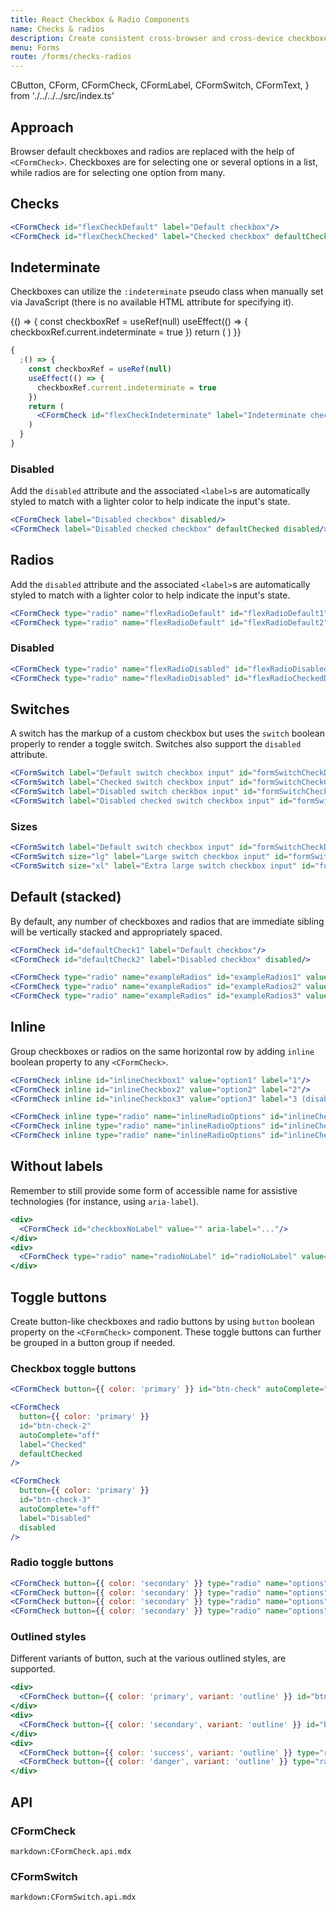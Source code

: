 ```yaml
---
title: React Checkbox & Radio Components
name: Checks & radios
description: Create consistent cross-browser and cross-device checkboxes and radios with our React checkbox, radio, and switch components.
menu: Forms
route: /forms/checks-radios
---
```


  CButton,
  CForm,
  CFormCheck,
  CFormLabel,
  CFormSwitch,
  CFormText,
} from './../../../src/index.ts'

## Approach

Browser default checkboxes and radios are replaced with the help of `<CFormCheck>`. Checkboxes are for selecting one or several options in a list, while radios are for selecting one option from many.

## Checks

<Example>
  <CFormCheck id="flexCheckDefault" label="Default checkbox" />
  <CFormCheck id="flexCheckChecked" label="Checked checkbox" defaultChecked />
</Example>

```jsx
<CFormCheck id="flexCheckDefault" label="Default checkbox"/>
<CFormCheck id="flexCheckChecked" label="Checked checkbox" defaultChecked />
```

## Indeterminate

Checkboxes can utilize the `:indeterminate` pseudo class when manually set via JavaScript (there is no available HTML attribute for specifying it).

<Example>
  {() => {
    const checkboxRef = useRef(null)
    useEffect(() => {
      checkboxRef.current.indeterminate = true
    })
    return (
      <CFormCheck id="flexCheckIndeterminate" label="Indeterminate checkbox" ref={checkboxRef} />
    )
  }}
</Example>

```jsx
{
  ;() => {
    const checkboxRef = useRef(null)
    useEffect(() => {
      checkboxRef.current.indeterminate = true
    })
    return (
      <CFormCheck id="flexCheckIndeterminate" label="Indeterminate checkbox" ref={checkboxRef} />
    )
  }
}
```

### Disabled

Add the `disabled` attribute and the associated `<label>`s are automatically styled to match with a lighter color to help indicate the input's state.

<Example>
  <CFormCheck label="Disabled checkbox" disabled />
  <CFormCheck label="Disabled checked checkbox" defaultChecked disabled />
</Example>

```jsx
<CFormCheck label="Disabled checkbox" disabled/>
<CFormCheck label="Disabled checked checkbox" defaultChecked disabled/>
```

## Radios

Add the `disabled` attribute and the associated `<label>`s are automatically styled to match with a lighter color to help indicate the input's state.

<Example>
  <CFormCheck type="radio" name="flexRadioDefault" id="flexRadioDefault1" label="Default radio" />
  <CFormCheck
    type="radio"
    name="flexRadioDefault"
    id="flexRadioDefault2"
    label="Checked radio"
    defaultChecked
  />
</Example>

```jsx
<CFormCheck type="radio" name="flexRadioDefault" id="flexRadioDefault1" label="Default radio"/>
<CFormCheck type="radio" name="flexRadioDefault" id="flexRadioDefault2" label="Checked radio" defaultChecked/>
```

### Disabled

<Example>
  <CFormCheck
    type="radio"
    name="flexRadioDisabled"
    id="flexRadioDisabled"
    label="Disabled radio"
    disabled
  />
  <CFormCheck
    type="radio"
    name="flexRadioDisabled"
    id="flexRadioCheckedDisabled"
    label="Disabled checked radio"
    defaultChecked
    disabled
  />
</Example>

```jsx
<CFormCheck type="radio" name="flexRadioDisabled" id="flexRadioDisabled" label="Disabled radio" disabled/>
<CFormCheck type="radio" name="flexRadioDisabled" id="flexRadioCheckedDisabled" label="Disabled checked radio" defaultChecked disabled/>
```

## Switches

A switch has the markup of a custom checkbox but uses the `switch` boolean properly to render a toggle switch. Switches also support the `disabled` attribute.

<Example>
  <CFormSwitch label="Default switch checkbox input" id="formSwitchCheckDefault" />
  <CFormSwitch label="Checked switch checkbox input" id="formSwitchCheckChecked" defaultChecked />
  <CFormSwitch label="Disabled switch checkbox input" id="formSwitchCheckDisabled" disabled />
  <CFormSwitch
    label="Disabled checked switch checkbox input"
    id="formSwitchCheckCheckedDisabled"
    defaultChecked
    disabled
  />
</Example>

```jsx
<CFormSwitch label="Default switch checkbox input" id="formSwitchCheckDefault"/>
<CFormSwitch label="Checked switch checkbox input" id="formSwitchCheckChecked" defaultChecked/>
<CFormSwitch label="Disabled switch checkbox input" id="formSwitchCheckDisabled" disabled/>
<CFormSwitch label="Disabled checked switch checkbox input" id="formSwitchCheckCheckedDisabled" defaultChecked disabled/>
```

### Sizes

<Example>
  <CFormSwitch label="Default switch checkbox input" id="formSwitchCheckDefault" />
  <CFormSwitch size="lg" label="Large switch checkbox input" id="formSwitchCheckDefaultLg" />
  <CFormSwitch size="xl" label="Extra large switch checkbox input" id="formSwitchCheckDefaultXL" />
</Example>

```jsx
<CFormSwitch label="Default switch checkbox input" id="formSwitchCheckDefault"/>
<CFormSwitch size="lg" label="Large switch checkbox input" id="formSwitchCheckDefaultLg"/>
<CFormSwitch size="xl" label="Extra large switch checkbox input" id="formSwitchCheckDefaultXL"/>
```

## Default (stacked)

By default, any number of checkboxes and radios that are immediate sibling will be vertically stacked and appropriately spaced.

<Example>
  <CFormCheck id="defaultCheck1" label="Default checkbox" />
  <CFormCheck id="defaultCheck2" label="Disabled checkbox" disabled />
</Example>

```jsx
<CFormCheck id="defaultCheck1" label="Default checkbox"/>
<CFormCheck id="defaultCheck2" label="Disabled checkbox" disabled/>
```

<Example>
  <CFormCheck
    type="radio"
    name="exampleRadios"
    id="exampleRadios1"
    value="option1"
    label="Default radio"
    defaultChecked
  />
  <CFormCheck
    type="radio"
    name="exampleRadios"
    id="exampleRadios2"
    value="option2"
    label="Second default radio"
  />
  <CFormCheck
    type="radio"
    name="exampleRadios"
    id="exampleRadios3"
    value="option3"
    label="Disabled radio"
    disabled
  />
</Example>

```jsx
<CFormCheck type="radio" name="exampleRadios" id="exampleRadios1" value="option1" label="Default radio" defaultChecked/>
<CFormCheck type="radio" name="exampleRadios" id="exampleRadios2" value="option2" label="Second default radio"/>
<CFormCheck type="radio" name="exampleRadios" id="exampleRadios3" value="option3" label="Disabled radio" disabled/>
```

## Inline

Group checkboxes or radios on the same horizontal row by adding `inline` boolean property to any `<CFormCheck>`.

<Example>
  <CFormCheck inline id="inlineCheckbox1" value="option1" label="1" />
  <CFormCheck inline id="inlineCheckbox2" value="option2" label="2" />
  <CFormCheck inline id="inlineCheckbox3" value="option3" label="3 (disabled)" disabled />
</Example>

```jsx
<CFormCheck inline id="inlineCheckbox1" value="option1" label="1"/>
<CFormCheck inline id="inlineCheckbox2" value="option2" label="2"/>
<CFormCheck inline id="inlineCheckbox3" value="option3" label="3 (disabled)" disabled/>
```

<Example>
  <CFormCheck
    inline
    type="radio"
    name="inlineRadioOptions"
    id="inlineCheckbox1"
    value="option1"
    label="1"
  />
  <CFormCheck
    inline
    type="radio"
    name="inlineRadioOptions"
    id="inlineCheckbox2"
    value="option2"
    label="2"
  />
  <CFormCheck
    inline
    type="radio"
    name="inlineRadioOptions"
    id="inlineCheckbox3"
    value="option3"
    label="3 (disabled)"
    disabled
  />
</Example>

```jsx
<CFormCheck inline type="radio" name="inlineRadioOptions" id="inlineCheckbox1" value="option1" label="1"/>
<CFormCheck inline type="radio" name="inlineRadioOptions" id="inlineCheckbox2" value="option2" label="2"/>
<CFormCheck inline type="radio" name="inlineRadioOptions" id="inlineCheckbox3" value="option3" label="3 (disabled)" disabled/>
```

## Without labels

Remember to still provide some form of accessible name for assistive technologies (for instance, using `aria-label`).

<Example>
  <div>
    <CFormCheck id="checkboxNoLabel" value="" aria-label="..." />
  </div>
  <div>
    <CFormCheck type="radio" name="radioNoLabel" id="radioNoLabel" value="" aria-label="..." />
  </div>
</Example>

```jsx
<div>
  <CFormCheck id="checkboxNoLabel" value="" aria-label="..."/>
</div>
<div>
  <CFormCheck type="radio" name="radioNoLabel" id="radioNoLabel" value="" aria-label="..."/>
</div>
```

## Toggle buttons

Create button-like checkboxes and radio buttons by using `button` boolean property on the `<CFormCheck>` component. These toggle buttons can further be grouped in a button group if needed.

### Checkbox toggle buttons

<Example>
  <CFormCheck
    button={{ color: 'primary' }}
    id="btn-check"
    autoComplete="off"
    label="Single toggle"
  />
</Example>

```jsx
<CFormCheck button={{ color: 'primary' }} id="btn-check" autoComplete="off" label="Single toggle" />
```

<Example>
  <CFormCheck
    button={{ color: 'primary' }}
    id="btn-check-2"
    autoComplete="off"
    label="Checked"
    defaultChecked
  />
</Example>

```jsx
<CFormCheck
  button={{ color: 'primary' }}
  id="btn-check-2"
  autoComplete="off"
  label="Checked"
  defaultChecked
/>
```

<Example>
  <CFormCheck
    button={{ color: 'primary' }}
    id="btn-check-3"
    autoComplete="off"
    label="Disabled"
    disabled
  />
</Example>

```jsx
<CFormCheck
  button={{ color: 'primary' }}
  id="btn-check-3"
  autoComplete="off"
  label="Disabled"
  disabled
/>
```

### Radio toggle buttons

<Example>
  <CFormCheck
    button={{ color: 'secondary' }}
    type="radio"
    name="options"
    id="option1"
    autoComplete="off"
    label="Checked"
    defaultChecked
  />
  <CFormCheck
    button={{ color: 'secondary' }}
    type="radio"
    name="options"
    id="option2"
    autoComplete="off"
    label="Radio"
  />
  <CFormCheck
    button={{ color: 'secondary' }}
    type="radio"
    name="options"
    id="option3"
    autoComplete="off"
    label="Radio"
    disabled
  />
  <CFormCheck
    button={{ color: 'secondary' }}
    type="radio"
    name="options"
    id="option4"
    autoComplete="off"
    label="Radio"
  />
</Example>

```jsx
<CFormCheck button={{ color: 'secondary' }} type="radio" name="options" id="option1" autoComplete="off" label="Checked" defaultChecked/>
<CFormCheck button={{ color: 'secondary' }} type="radio" name="options" id="option2" autoComplete="off" label="Radio"/>
<CFormCheck button={{ color: 'secondary' }} type="radio" name="options" id="option3" autoComplete="off" label="Radio" disabled/>
<CFormCheck button={{ color: 'secondary' }} type="radio" name="options" id="option4" autoComplete="off" label="Radio"/>
```

### Outlined styles

Different variants of button, such at the various outlined styles, are supported.

<Example>
  <div>
    <CFormCheck
      button={{ color: 'primary', variant: 'outline' }}
      id="btn-check-outlined"
      autoComplete="off"
      label="Single toggle"
    />
  </div>
  <div>
    <CFormCheck
      button={{ color: 'secondary', variant: 'outline' }}
      id="btn-check-2-outlined"
      autoComplete="off"
      label="Checked"
      defaultChecked
    />
  </div>
  <div>
    <CFormCheck
      button={{ color: 'success', variant: 'outline' }}
      type="radio"
      name="options-outlined"
      id="success-outlined"
      autoComplete="off"
      label="Radio"
      defaultChecked
    />
    <CFormCheck
      button={{ color: 'danger', variant: 'outline' }}
      type="radio"
      name="options-outlined"
      id="danger-outlined"
      autoComplete="off"
      label="Radio"
    />
  </div>
</Example>

```jsx
<div>
  <CFormCheck button={{ color: 'primary', variant: 'outline' }} id="btn-check-outlined" autoComplete="off" label="Single toggle"/>
</div>
<div>
  <CFormCheck button={{ color: 'secondary', variant: 'outline' }} id="btn-check-2-outlined" autoComplete="off" label="Checked" defaultChecked/>
</div>
<div>
  <CFormCheck button={{ color: 'success', variant: 'outline' }} type="radio" name="options-outlined" id="success-outlined" autoComplete="off" label="Radio" defaultChecked/>
  <CFormCheck button={{ color: 'danger', variant: 'outline' }} type="radio" name="options-outlined" id="danger-outlined" autoComplete="off" label="Radio"/>
</div>
```

## API

### CFormCheck

`markdown:CFormCheck.api.mdx`

### CFormSwitch

`markdown:CFormSwitch.api.mdx`
